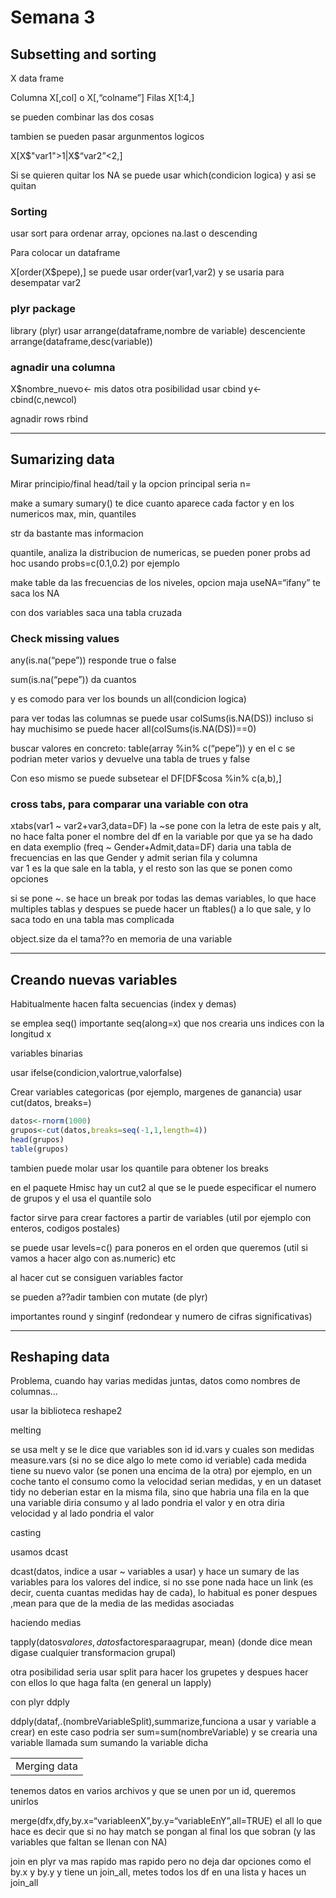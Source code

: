 Semana 3
========================================================

Subsetting and sorting
----------------------------------------

X data frame

Columna  X[,col] o X[,"colname"]
Filas X[1:4,] 

se pueden combinar las dos cosas

tambien se pueden pasar argunmentos logicos

X[X$"var1">1|X$"var2"<2,]

Si se quieren quitar los NA se puede usar which(condicion logica) y asi se quitan

### Sorting
usar sort para ordenar array, opciones na.last o descending 

Para colocar un dataframe 

X[order(X$pepe),]  se puede usar order(var1,var2) y se usaria para desempatar var2 


### plyr package 

library (plyr)
usar arrange(dataframe,nombre de variable) 
descenciente arrange(dataframe,desc(variable)) 


### agnadir una columna 
X$nombre_nuevo<- mis datos 
otra posibilidad usar cbind  y<-cbind(c,newcol) 

agnadir rows rbind


***

Sumarizing data 
------------------

Mirar principio/final  head/tail  y la opcion principal seria n=


make a sumary  sumary()  te dice cuanto aparece cada factor y en los numericos max, min, quantiles 

str da bastante mas informacion

quantile, analiza la distribucion de numericas,  se pueden poner probs ad hoc usando  probs=c(0.1,0.2) por ejemplo 

make table da las frecuencias de los niveles,  opcion maja useNA="ifany" te saca los NA 

con dos variables saca una tabla cruzada 

### Check missing values

any(is.na("pepe")) responde true o false

sum(is.na("pepe")) da cuantos 

y es comodo para ver los bounds un all(condicion logica) 

para ver todas las columnas se puede usar colSums(is.NA(DS)) 
incluso si hay muchisimo se puede hacer all(colSums(is.NA(DS))==0) 

buscar valores en concreto:
table(array %in% c("pepe"))  y en el c se podrian meter varios y devuelve una tabla de trues y false 

Con eso mismo se puede subsetear
el DF[DF$cosa %in% c(a,b),] 

### cross tabs,  para comparar una variable con otra 

xtabs(var1 ~ var2+var3,data=DF)    la ~se pone con la letra de este pais y alt, no hace falta poner el nombre del df en la variable por que ya se ha dado en data
exemplio (freq ~ Gender+Admit,data=DF) daria una tabla de frecuencias en las que Gender y admit serian fila y columna  
var 1 es la que sale en la tabla, y el resto son las que se ponen como opciones 

si se pone ~. se hace un break por todas las demas variables, lo que hace multiples tablas  y despues se puede hacer un 
ftables() a lo que sale, y lo saca todo en una tabla mas complicada 

object.size da el tama??o en memoria de una variable


------

Creando nuevas variables
-----------------

Habitualmente hacen falta secuencias (index y demas) 

se emplea seq() 
importante seq(along=x)  que nos crearia uns indices con la longitud x

variables binarias 

usar ifelse(condicion,valortrue,valorfalse) 

Crear variables categoricas (por ejemplo, margenes de ganancia) 
usar cut(datos, breaks=) 

```r
datos<-rnorm(1000)
grupos<-cut(datos,breaks=seq(-1,1,length=4)) 
head(grupos)
table(grupos)
```

tambien puede molar usar los quantile para obtener los breaks

en el paquete Hmisc hay un cut2 al que se le puede especificar el numero de grupos y el usa el quantile solo

factor sirve para crear factores a partir de variables (util por ejemplo con enteros, codigos postales) 

se puede usar levels=c() para poneros en el orden que queremos  (util si vamos a hacer algo con as.numeric) etc 

al hacer cut se consiguen variables factor 

se pueden a??adir tambien con mutate (de plyr) 


importantes round y singinf (redondear y numero de cifras significativas) 


----


Reshaping data
----

Problema, cuando hay varias medidas juntas,  datos como nombres de columnas...  

usar la biblioteca reshape2

melting 

se usa melt y se le dice que variables son id id.vars y cuales son medidas measure.vars  (si no se dice algo lo mete como id veriable) 
cada medida tiene su nuevo valor  (se ponen una encima de la otra) 
por ejemplo, en un coche tanto el consumo como la velocidad serian medidas, y en un dataset tidy no deberian estar en la misma fila, sino que habria una fila en la que una variable diria consumo y al lado pondria el valor y en otra diria velocidad y al lado pondria el valor 

casting 

usamos dcast 

dcast(datos, indice a usar ~ variables a usar)  y hace un sumary de las variables para los valores del indice,  si no sse pone nada hace un link (es decir, cuenta cuantas medidas hay de cada),  lo habitual es poner despues ,mean para que de la media de las medidas asociadas  

haciendo medias 

tapply(datos$valores,datos$factoresparaagrupar, mean)  (donde dice mean digase cualquier transformacion grupal) 

otra posibilidad seria usar split para hacer los grupetes y despues hacer con ellos lo que haga falta (en general un lapply) 

con plyr  ddply 

ddply(dataf,.(nombreVariableSplit),summarize,funciona a usar y variable a crear)  en este caso podria ser sum=sum(nombreVariable) y se crearia una variable llamada sum sumando la variable dicha 

----
Merging data
----

tenemos datos en varios archivos y que se unen por un id, queremos unirlos 

merge(dfx,dfy,by.x="variableenX",by.y="variableEnY",all=TRUE)  el all lo que hace es decir que si no hay match se pongan al final los que sobran (y las variables que faltan se llenan con NA) 


join en plyr va mas rapido mas rapido pero no deja dar opciones como el by.x y by.y   y tiene un join_all,  metes todos los df en una lista y haces un join_all